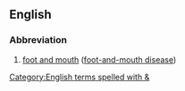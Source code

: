 ==English==
{{wikipedia}}
===Abbreviation===
{{head|en|abbreviation}}

# [[foot and mouth]] ([[foot-and-mouth disease]])

[[Category:English terms spelled with &]]